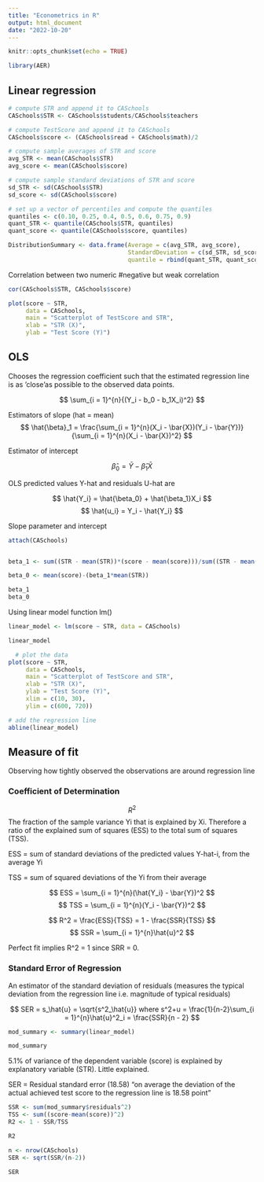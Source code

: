 ```yaml
---
title: "Econometrics in R"
output: html_document
date: "2022-10-20"
---
```


```r
knitr::opts_chunk$set(echo = TRUE)

library(AER)

```

## Linear regression

```r
# compute STR and append it to CASchools
CASchools$STR <- CASchools$students/CASchools$teachers 

# compute TestScore and append it to CASchools
CASchools$score <- (CASchools$read + CASchools$math)/2 

# compute sample averages of STR and score
avg_STR <- mean(CASchools$STR) 
avg_score <- mean(CASchools$score)

# compute sample standard deviations of STR and score
sd_STR <- sd(CASchools$STR) 
sd_score <- sd(CASchools$score)

# set up a vector of percentiles and compute the quantiles 
quantiles <- c(0.10, 0.25, 0.4, 0.5, 0.6, 0.75, 0.9)
quant_STR <- quantile(CASchools$STR, quantiles)
quant_score <- quantile(CASchools$score, quantiles)

DistributionSummary <- data.frame(Average = c(avg_STR, avg_score), 
                                  StandardDeviation = c(sd_STR, sd_score), 
                                  quantile = rbind(quant_STR, quant_score))


```

Correlation between two numeric #negative but weak correlation

```r

cor(CASchools$STR, CASchools$score)

plot(score ~ STR, 
     data = CASchools,
     main = "Scatterplot of TestScore and STR", 
     xlab = "STR (X)",
     ylab = "Test Score (Y)")
```

## OLS

Chooses the regression coefficient such that the estimated regression line is as 'close'as possible to the observed data points.

$$
  \sum_{i = 1}^{n}{(Y_i - b_0 - b_1X_i)^2}
$$

Estimators of slope (hat = mean) $$  
\hat{\beta}_1 = \frac{\sum_{i = 1}^{n}(X_i - \bar{X})(Y_i - \bar{Y})}{\sum_{i = 1}^{n}(X_i - \bar{X})^2}
$$

Estimator of intercept

$$
\hat{\beta}_0 = \bar{Y} - \hat{\beta}_1\bar{X}
$$

OLS predicted values Y-hat and residuals U-hat are

$$
\hat{Y_i} = \hat{\beta_0} + \hat{\beta_1}X_i
$$ $$
\hat{u_i} = Y_i - \hat{Y_i}
$$

Slope parameter and intercept

```r
attach(CASchools)


beta_1 <- sum((STR - mean(STR))*(score - mean(score)))/sum((STR - mean(STR))^2)

beta_0 <- mean(score)-(beta_1*mean(STR))

beta_1
beta_0 

```

Using linear model function lm()

```r
linear_model <- lm(score ~ STR, data = CASchools)

linear_model
```

```r

  # plot the data
plot(score ~ STR, 
     data = CASchools,
     main = "Scatterplot of TestScore and STR", 
     xlab = "STR (X)",
     ylab = "Test Score (Y)",
     xlim = c(10, 30),
     ylim = c(600, 720))

# add the regression line
abline(linear_model)
```

## Measure of fit

Observing how tightly observed the observations are around regression line

### Coefficient of Determination

$$
R^2
$$ The fraction of the sample variance Yi that is explained by Xi. Therefore a ratio of the explained sum of squares (ESS) to the total sum of squares (TSS).

ESS = sum of standard deviations of the predicted values Y-hat-i, from the average Yi

TSS = sum of squared deviations of the Yi from their average

$$
ESS = \sum_{i = 1}^{n}(\hat{Y_i} - \bar{Y})^2
$$ $$
TSS = \sum_{i = 1}^{n}(Y_i - \bar{Y})^2
$$

$$
R^2 = \frac{ESS}{TSS} = 1 - \frac{SSR}{TSS}
$$ $$
SSR = \sum_{i = 1}^{n}\hat{u}^2
$$

Perfect fit implies R\^2 = 1 since SRR = 0.

### Standard Error of Regression

An estimator of the standard deviation of residuals (measures the typical deviation from the regression line i.e. magnitude of typical residuals)

$$
SER = s_\hat{u} = \sqrt{s^2_\hat{u}} where s^2+u = \frac{1}{n-2}\sum_{i = 1}^{n}\hat{u}^2_i = \frac{SSR}{n - 2} 
$$

```r
mod_summary <- summary(linear_model)

mod_summary
```

5.1% of variance of the dependent variable (score) is explained by explanatory variable (STR). Little explained.

SER = Residual standard error (18.58) "on average the deviation of the actual achieved test score to the regression line is 18.58 point"

```r
SSR <- sum(mod_summary$residuals^2)
TSS <- sum((score-mean(score))^2)
R2 <- 1 - SSR/TSS

R2

n <- nrow(CASchools)
SER <- sqrt(SSR/(n-2))

SER

```

